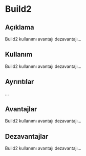 # Build2 {-}

## Açıklama {-}

Build2 kullanımı avantajı dezavantajı...

## Kullanım {-}

Build2 kullanımı avantajı dezavantajı...

## Ayrıntılar {-}

...

## Avantajlar {-}

Build2 kullanımı avantajı dezavantajı...

## Dezavantajlar {-}

Build2 kullanımı avantajı dezavantajı...

